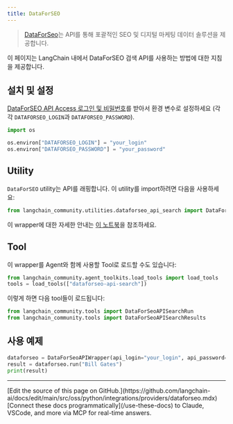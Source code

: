 ```yaml
---
title: DataForSEO
---
```


>[DataForSeo](https://dataforseo.com/)는 API를 통해 포괄적인 SEO 및 디지털 마케팅 데이터 솔루션을 제공합니다.

이 페이지는 LangChain 내에서 DataForSEO 검색 API를 사용하는 방법에 대한 지침을 제공합니다.

## 설치 및 설정

[DataForSEO API Access 로그인 및 비밀번호](https://app.dataforseo.com/register)를 받아서 환경 변수로 설정하세요
(각각 `DATAFORSEO_LOGIN`과 `DATAFORSEO_PASSWORD`).

```python
import os

os.environ["DATAFORSEO_LOGIN"] = "your_login"
os.environ["DATAFORSEO_PASSWORD"] = "your_password"
```


## Utility

`DataForSEO` utility는 API를 래핑합니다. 이 utility를 import하려면 다음을 사용하세요:

```python
from langchain_community.utilities.dataforseo_api_search import DataForSeoAPIWrapper
```

이 wrapper에 대한 자세한 안내는 [이 노트북](/oss/python/integrations/tools/dataforseo)을 참조하세요.

## Tool

이 wrapper를 Agent와 함께 사용할 Tool로 로드할 수도 있습니다:

```python
from langchain_community.agent_toolkits.load_tools import load_tools
tools = load_tools(["dataforseo-api-search"])
```

이렇게 하면 다음 tool들이 로드됩니다:

```python
from langchain_community.tools import DataForSeoAPISearchRun
from langchain_community.tools import DataForSeoAPISearchResults
```

## 사용 예제

```python
dataforseo = DataForSeoAPIWrapper(api_login="your_login", api_password="your_password")
result = dataforseo.run("Bill Gates")
print(result)
```

---

<Callout icon="pen-to-square" iconType="regular">
    [Edit the source of this page on GitHub.](https://github.com/langchain-ai/docs/edit/main/src/oss/python/integrations/providers/dataforseo.mdx)
</Callout>
<Tip icon="terminal" iconType="regular">
    [Connect these docs programmatically](/use-these-docs) to Claude, VSCode, and more via MCP for    real-time answers.
</Tip>
